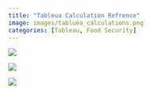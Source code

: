 ```yaml
---
title: "Tableua Calculation Refrence"
image: images/tabluea_calculations.png
categories: [Tableau, Food Security]
---
```


![](images/tablue_fcs_formula.png)

![](images/tablue_fcs_category.png)


![](images/tablue_fcs_chart.png)

